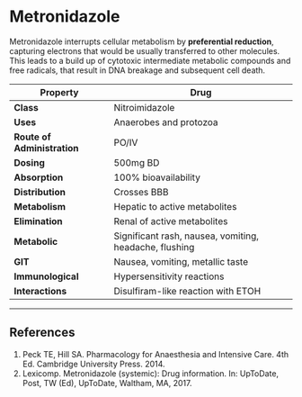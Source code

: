 # Metronidazole


Metronidazole interrupts cellular metabolism by **preferential reduction**, capturing electrons that would be usually transferred to other molecules. This leads to a build up of cytotoxic intermediate metabolic compounds and free radicals, that result in DNA breakage and subsequent cell death.

|Property|Drug
|--|--|
|**Class**|Nitroimidazole
|**Uses**|Anaerobes and protozoa
|**Route of Administration**|PO/IV
|**Dosing**|500mg BD
|**Absorption**|100% bioavailability
|**Distribution**|Crosses BBB
|**Metabolism**|Hepatic to active metabolites
|**Elimination**|Renal of active metabolites
|**Metabolic**|Significant rash, nausea, vomiting, headache, flushing
|**GIT**|Nausea, vomiting, metallic taste
|**Immunological**|Hypersensitivity reactions
|**Interactions**|Disulfiram-like reaction with ETOH

---
## References

1. Peck TE, Hill SA. Pharmacology for Anaesthesia and Intensive Care. 4th Ed. Cambridge University Press. 2014.\
2. Lexicomp. Metronidazole (systemic): Drug information. In: UpToDate, Post, TW (Ed), UpToDate, Waltham, MA, 2017.
